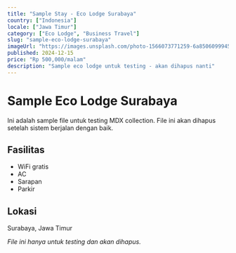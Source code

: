 ```yaml
---
title: "Sample Stay - Eco Lodge Surabaya"
country: ["Indonesia"]
locale: ["Jawa Timur"]
category: ["Eco Lodge", "Business Travel"]
slug: "sample-eco-lodge-surabaya"
imageUrl: "https://images.unsplash.com/photo-1566073771259-6a8506099945?ixlib=rb-4.0.3&auto=format&fit=crop&w=800&q=80"
published: 2024-12-15
price: "Rp 500,000/malam"
description: "Sample eco lodge untuk testing - akan dihapus nanti"
---
```


# Sample Eco Lodge Surabaya

Ini adalah sample file untuk testing MDX collection. File ini akan dihapus setelah sistem berjalan dengan baik.

## Fasilitas
- WiFi gratis
- AC
- Sarapan
- Parkir

## Lokasi
Surabaya, Jawa Timur

*File ini hanya untuk testing dan akan dihapus.*